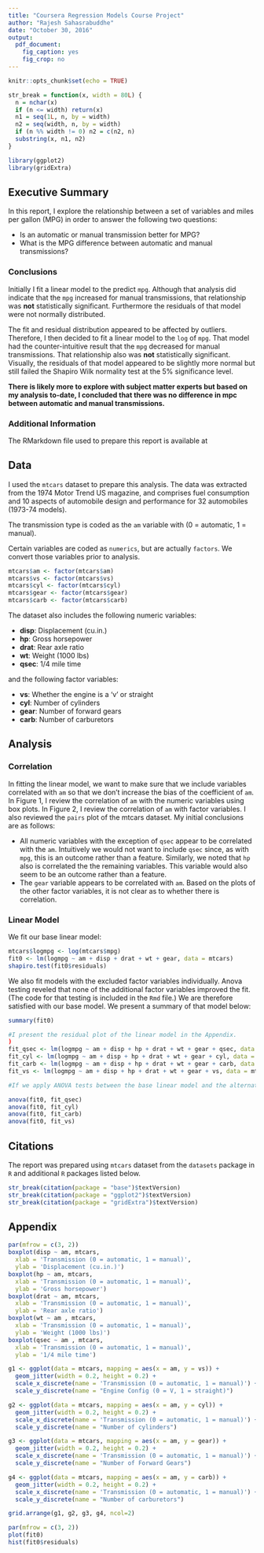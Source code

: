 ```yaml
---
title: "Coursera Regression Models Course Project"
author: "Rajesh Sahasrabuddhe"
date: "October 30, 2016"
output: 
  pdf_document: 
    fig_caption: yes
    fig_crop: no
---
```


```r
knitr::opts_chunk$set(echo = TRUE)

str_break = function(x, width = 80L) {
  n = nchar(x)
  if (n <= width) return(x)
  n1 = seq(1L, n, by = width)
  n2 = seq(width, n, by = width)
  if (n %% width != 0) n2 = c(n2, n)
  substring(x, n1, n2)
}
```

```r
library(ggplot2)
library(gridExtra)
```


## Executive Summary

In this report, I explore the relationship between a set of variables and miles per gallon (MPG) in order to answer the following two questions:

* Is an automatic or manual transmission better for MPG?
* What is the MPG difference between automatic and manual transmissions?

### Conclusions
Initially I fit a linear model to the predict `mpg`. Although that analysis did indicate that the `mpg` increased for manual transmissions, that relationship was **not** statistically significant. Furthermore the residuals of that model were not normally distributed.

The fit and residual distribution appeared to be affected by outliers. Therefore, I then decided to fit a linear model to the `log` of `mpg`. That model had the counter-intuitive result that the `mpg` decreased for manual transmissions. That relationship also was **not** statistically significant. Visually, the residuals of that model appeared to be slightly more normal but still failed the Shapiro Wilk normality test at the 5% significance level.

**There is likely more to explore with subject matter experts but based on my analysis to-date, I concluded that there was no difference in mpc between automatic and manual transmissions.**

### Additional Information
The RMarkdown file used to prepare this report is available at


## Data
I used the `mtcars` dataset to prepare this analysis. The data was extracted from the 1974 Motor Trend US magazine, and comprises fuel consumption and 10 aspects of automobile design and performance for 32 automobiles (1973-74 models).

The transmission type is coded as the `am` variable with (0 = automatic, 1 = manual).

Certain variables are coded as `numerics`, but are actually `factors`. We convert those variables prior to analysis.
```r
mtcars$am <- factor(mtcars$am)
mtcars$vs <- factor(mtcars$vs)
mtcars$cyl <- factor(mtcars$cyl)
mtcars$gear <- factor(mtcars$gear)
mtcars$carb <- factor(mtcars$carb)
```


The dataset also includes the following numeric variables:

- **disp**: Displacement (cu.in.)  
- **hp**: Gross horsepower  
- **drat**: Rear axle ratio  
- **wt**: Weight (1000 lbs)  
- **qsec**:	1/4 mile time  

and the following factor variables:  

- **vs**: Whether the engine is a 'v' or straight  
- **cyl**: Number of cylinders  
- **gear**: Number of forward gears  
- **carb**: Number of carburetors  

## Analysis

### Correlation
In fitting the linear model, we want to make sure that we include variables correlated with `am` so that we don't increase the bias of the coefficient of `am`. In Figure 1, I review the correlation of `am` with the numeric variables using box plots.  In Figure 2, I review the correlation of `am` with factor variables. I also reviewed the `pairs` plot of the mtcars dataset. My initial conclusions are as follows:

- All numeric variables with the exception of `qsec` appear to be correlated with the `am`. Intuitively we would not want to include `qsec` since, as with `mpg`, this is an outcome rather than a feature. Similarly, we noted that `hp` also is correlated the the remaining variables. This variable would also seem to be an outcome rather than a feature.
- The `gear` variable appears to be correlated with `am`. Based on the plots of the other factor variables, it is not clear as to whether there is correlation.

### Linear Model
We fit our base linear model:

```r
mtcars$logmpg <- log(mtcars$mpg)
fit0 <- lm(logmpg ~ am + disp + drat + wt + gear, data = mtcars)
shapiro.test(fit0$residuals)
```

We also fit models with the excluded factor variables individually. Anova testing reveled that none of the additional factor variables improved the fit. (The code for that testing is included in the `Rmd` file.) We are therefore satisfied with our base model. We present a summary of that model below:
```r
summary(fit0)
```


```r
#I present the residual plot of the linear model in the Appendix.
)
fit_qsec <- lm(logmpg ~ am + disp + hp + drat + wt + gear + qsec, data = mtcars)
fit_cyl <- lm(logmpg ~ am + disp + hp + drat + wt + gear + cyl, data = mtcars)
fit_carb <- lm(logmpg ~ am + disp + hp + drat + wt + gear + carb, data = mtcars)
fit_vs <- lm(logmpg ~ am + disp + hp + drat + wt + gear + vs, data = mtcars)
```


```r
#If we apply ANOVA tests between the base linear model and the alternatives:

anova(fit0, fit_qsec)
anova(fit0, fit_cyl)
anova(fit0, fit_carb)
anova(fit0, fit_vs)
```


## Citations

The report was prepared using `mtcars` dataset from the `datasets` package in `R` and additional `R` packages listed below.
```r
str_break(citation(package = "base")$textVersion)
str_break(citation(package = "ggplot2")$textVersion)
str_break(citation(package = "gridExtra")$textVersion)

```
\pagebreak

## Appendix
```r
par(mfrow = c(3, 2))
boxplot(disp ~ am, mtcars, 
  xlab = 'Transmission (0 = automatic, 1 = manual)',
  ylab = 'Displacement (cu.in.)')
boxplot(hp ~ am, mtcars,
  xlab = 'Transmission (0 = automatic, 1 = manual)',
  ylab = 'Gross horsepower')
boxplot(drat ~ am, mtcars,
  xlab = 'Transmission (0 = automatic, 1 = manual)',
  ylab = 'Rear axle ratio')
boxplot(wt ~ am , mtcars,
  xlab = 'Transmission (0 = automatic, 1 = manual)',
  ylab = 'Weight (1000 lbs)')
boxplot(qsec ~ am , mtcars,
  xlab = 'Transmission (0 = automatic, 1 = manual)',
  ylab = '1/4 mile time')
```

```r
g1 <- ggplot(data = mtcars, mapping = aes(x = am, y = vs)) + 
  geom_jitter(width = 0.2, height = 0.2) + 
  scale_x_discrete(name = 'Transmission (0 = automatic, 1 = manual)') +
  scale_y_discrete(name = "Engine Config (0 = V, 1 = straight)")

g2 <- ggplot(data = mtcars, mapping = aes(x = am, y = cyl)) + 
  geom_jitter(width = 0.2, height = 0.2) + 
  scale_x_discrete(name = 'Transmission (0 = automatic, 1 = manual)') +
  scale_y_discrete(name = "Number of cylinders")

g3 <- ggplot(data = mtcars, mapping = aes(x = am, y = gear)) + 
  geom_jitter(width = 0.2, height = 0.2) + 
  scale_x_discrete(name = 'Transmission (0 = automatic, 1 = manual)') +
  scale_y_discrete(name = "Number of Forward Gears")

g4 <- ggplot(data = mtcars, mapping = aes(x = am, y = carb)) + 
  geom_jitter(width = 0.2, height = 0.2) + 
  scale_x_discrete(name = 'Transmission (0 = automatic, 1 = manual)') +
  scale_y_discrete(name = "Number of carburetors")

grid.arrange(g1, g2, g3, g4, ncol=2)
```


```r
par(mfrow = c(3, 2))
plot(fit0)
hist(fit0$residuals)


```


